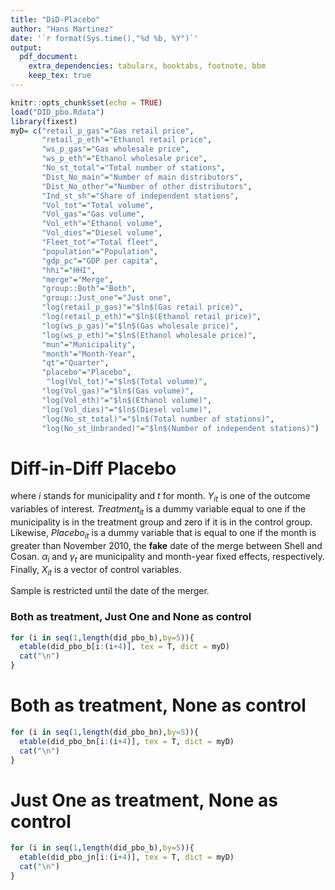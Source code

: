 ```yaml
---
title: "DiD-Placebo"
author: "Hans Martinez"
date: '`r format(Sys.time(),"%d %b, %Y")`'
output: 
  pdf_document:
    extra_dependencies: tabularx, booktabs, footnote, bbm
    keep_tex: true
---
```


```r
knitr::opts_chunk$set(echo = TRUE)
load("DID_pbo.Rdata")
library(fixest)
myD= c("retail_p_gas"="Gas retail price",
       "retail_p_eth"="Ethanol retail price",
       "ws_p_gas"="Gas wholesale price",
       "ws_p_eth"="Ethanol wholesale price",
       "No_st_total"="Total number of stations",
       "Dist_No_main"="Number of main distributors",
       "Dist_No_other"="Number of other distributors",
       "Ind_st_sh"="Share of independent stations",
       "Vol_tot"="Total volume",
       "Vol_gas"="Gas volume",
       "Vol_eth"="Ethanol volume",
       "Vol_dies"="Diesel volume",
       "Fleet_tot"="Total fleet",
       "population"="Population",
       "gdp_pc"="GDP per capita",
       "hhi"="HHI",
       "merge"="Merge",
       "group::Both"="Both",
       "group::Just_one"="Just one",
       "log(retail_p_gas)"="$ln$(Gas retail price)",
       "log(retail_p_eth)"="$ln$(Ethanol retail price)",
       "log(ws_p_gas)"="$ln$(Gas wholesale price)",
       "log(ws_p_eth)"="$ln$(Ethanol wholesale price)",
       "mun"="Municipality",
       "month"="Month-Year",
       "qt"="Quarter",
       "placebo"="Placebo",
        "log(Vol_tot)"="$ln$(Total volume)",
       "log(Vol_gas)"="$ln$(Gas volume)",
       "log(Vol_eth)"="$ln$(Ethanol volume)",
       "log(Vol_dies)"="$ln$(Diesel volume)",
       "log(No_st_total)"="$ln$(Total number of stations)",
       "log(No_st_Unbranded)"="$ln$(Number of independent stations)")
```

# Diff-in-Diff Placebo

\begin{equation}
  Y_{it}=\beta_{0}(Treatment_{it}*Placebo_{it}) + \beta_1 X_{it} + \alpha_{i} + \gamma_{t}  + \varepsilon_{it}
\end{equation}

where $i$ stands for municipality and $t$ for month. $Y_{it}$ is one of the outcome variables of interest. $Treatment_{it}$ is a dummy variable equal to one if the municipality is in the treatment group and zero if it is in the control group. Likewise, $Placebo_{it}$ is a dummy variable that is equal to one if the month is greater than November 2010, the **fake** date of the merge between Shell and Cosan. $\alpha_i$ and $\gamma_t$ are municipality and month-year fixed effects, respectively. Finally, $X_{it}$ is a vector of control variables.

Sample is restricted until the date of the merger.

### Both as treatment, Just One and None as control

```r
for (i in seq(1,length(did_pbo_b),by=5)){
  etable(did_pbo_b[i:(i+4)], tex = T, dict = myD)
  cat("\n")
}
```

# Both as treatment, None as control

```r
for (i in seq(1,length(did_pbo_bn),by=5)){
  etable(did_pbo_bn[i:(i+4)], tex = T, dict = myD)
  cat("\n")
}
```

# Just One as treatment, None as control

```r
for (i in seq(1,length(did_pbo_b),by=5)){
  etable(did_pbo_jn[i:(i+4)], tex = T, dict = myD)
  cat("\n")
}
```
